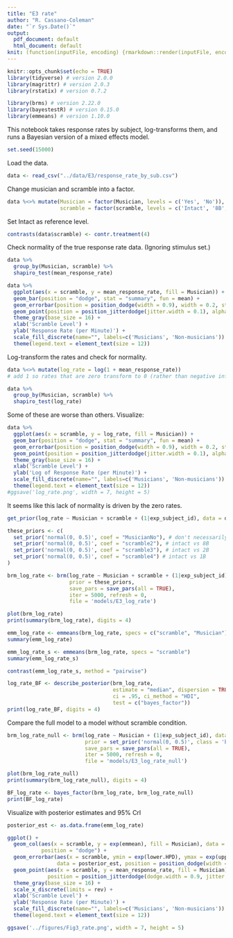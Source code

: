 ```yaml
---
title: "E3 rate"
author: "R. Cassano-Coleman"
date: "`r Sys.Date()`"
output:
  pdf_document: default
  html_document: default
knit: (function(inputFile, encoding) {rmarkdown::render(inputFile, encoding = encoding, output_dir = "notebooks") })
---
```


```r
knitr::opts_chunk$set(echo = TRUE)
library(tidyverse) # version 2.0.0
library(magrittr) # version 2.0.3
library(rstatix) # version 0.7.2

library(brms) # version 2.22.0
library(bayestestR) # version 0.15.0
library(emmeans) # version 1.10.0
```

This notebook takes response rates by subject, log-transforms them, and runs a Bayesian version of a mixed effects model.

```r
set.seed(15000)
```

Load the data.

```r
data <- read_csv("../data/E3/response_rate_by_sub.csv")
```

Change musician and scramble into a factor.

```r
data %<>% mutate(Musician = factor(Musician, levels = c('Yes', 'No')),
                 scramble = factor(scramble, levels = c('Intact', '8B', '2B', '1B')))
```

Set Intact as reference level.

```r
contrasts(data$scramble) <- contr.treatment(4)
```

\newpage

Check normality of the true response rate data. (Ignoring stimulus set.)

```r
data %>% 
  group_by(Musician, scramble) %>%
  shapiro_test(mean_response_rate)
```

```r
data %>%
  ggplot(aes(x = scramble, y = mean_response_rate, fill = Musician)) +
  geom_bar(position = "dodge", stat = "summary", fun = mean) +
  geom_errorbar(position = position_dodge(width = 0.9), width = 0.2, stat = "summary") +
  geom_point(position = position_jitterdodge(jitter.width = 0.1), alpha = 0.1) +
  theme_gray(base_size = 16) +
  xlab('Scramble Level') +
  ylab('Response Rate (per Minute)') +
  scale_fill_discrete(name="", labels=c('Musicians', 'Non-musicians')) +
  theme(legend.text = element_text(size = 12))
```

\newpage

Log-transform the rates and check for normality.

```r
data %<>% mutate(log_rate = log(1 + mean_response_rate))
# add 1 so rates that are zero transform to 0 (rather than negative infinity)
```

```r
data %>% 
  group_by(Musician, scramble) %>%
  shapiro_test(log_rate)
```

Some of these are worse than others. Visualize:

```r
data %>%
  ggplot(aes(x = scramble, y = log_rate, fill = Musician)) +
  geom_bar(position = "dodge", stat = "summary", fun = mean) +
  geom_errorbar(position = position_dodge(width = 0.9), width = 0.2, stat = "summary") +
  geom_point(position = position_jitterdodge(jitter.width = 0.1), alpha = 0.1) +
  theme_gray(base_size = 16) +
  xlab('Scramble Level') +
  ylab('Log of Response Rate (per Minute)') +
  scale_fill_discrete(name="", labels=c('Musicians', 'Non-musicians')) +
  theme(legend.text = element_text(size = 12))
#ggsave('log_rate.png', width = 7, height = 5)
```

It seems like this lack of normality is driven by the zero rates.



\newpage

```r
get_prior(log_rate ~ Musician + scramble + (1|exp_subject_id), data = data)
```

```r
these_priors <- c(
  set_prior('normal(0, 0.5)', coef = "MusicianNo"), # don't necessarily expect a difference between groups
  set_prior('normal(0, 0.5)', coef = "scramble2"), # intact vs 8B 
  set_prior('normal(0, 0.5)', coef = "scramble3"), # intact vs 2B 
  set_prior('normal(0, 0.5)', coef = "scramble4") # intact vs 1B 
)
```

```r
brm_log_rate <- brm(log_rate ~ Musician + scramble + (1|exp_subject_id), data = data,
                    prior = these_priors,
                    save_pars = save_pars(all = TRUE), 
                    iter = 5000, refresh = 0,
                    file = 'models/E3_log_rate')
```

\newpage

```r
plot(brm_log_rate)
print(summary(brm_log_rate), digits = 4)
```

\newpage

```r
emm_log_rate <- emmeans(brm_log_rate, specs = c("scramble", "Musician"))
summary(emm_log_rate)
```

```r
emm_log_rate_s <- emmeans(brm_log_rate, specs = "scramble")
summary(emm_log_rate_s)
```

```r
contrast(emm_log_rate_s, method = "pairwise")
```

\newpage

```r
log_rate_BF <- describe_posterior(brm_log_rate,
                                  estimate = "median", dispersion = TRUE,
                                  ci = .95, ci_method = "HDI",
                                  test = c("bayes_factor"))
print(log_rate_BF, digits = 4)
```

\newpage

Compare the full model to a model without scramble condition.

```r
brm_log_rate_null <- brm(log_rate ~ Musician + (1|exp_subject_id), data = data,
                         prior = set_prior('normal(0, 0.5)', class = 'b'),
                         save_pars = save_pars(all = TRUE), 
                         iter = 5000, refresh = 0,
                         file = 'models/E3_log_rate_null')
```

```r
plot(brm_log_rate_null)
print(summary(brm_log_rate_null), digits = 4)
```

```r
BF_log_rate <- bayes_factor(brm_log_rate, brm_log_rate_null)
print(BF_log_rate)
```

\newpage

Visualize with posterior estimates and 95% CrI 

```r
posterior_est <- as.data.frame(emm_log_rate)
```

```r
ggplot() +
  geom_col(aes(x = scramble, y = exp(emmean), fill = Musician), data = posterior_est,
           position = "dodge") +
  geom_errorbar(aes(x = scramble, ymin = exp(lower.HPD), ymax = exp(upper.HPD), fill = Musician), 
                data = posterior_est, position = position_dodge(width = 0.9), width = 0.2) +
  geom_point(aes(x = scramble, y = mean_response_rate, fill = Musician), data = data, 
             position = position_jitterdodge(dodge.width = 0.9, jitter.width = 0.1), alpha = 0.1) +
  theme_gray(base_size = 16) +
  scale_x_discrete(limits = rev) +
  xlab('Scramble Level') +
  ylab('Response Rate (per Minute)') +
  scale_fill_discrete(name="", labels=c('Musicians', 'Non-musicians')) +
  theme(legend.text = element_text(size = 12))

ggsave('../figures/Fig3_rate.png', width = 7, height = 5)
```
